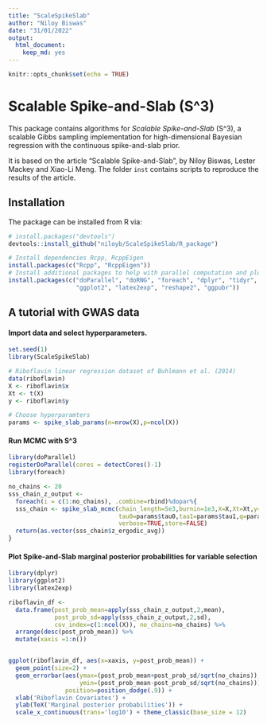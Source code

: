 ```yaml
---
title: "ScaleSpikeSlab"
author: "Niloy Biswas"
date: "31/01/2022"
output: 
  html_document: 
    keep_md: yes
---
```


```r
knitr::opts_chunk$set(echo = TRUE)
```

# Scalable Spike-and-Slab (S^3)

This package contains algorithms for *Scalable Spike-and-Slab* (S^3),
a scalable Gibbs sampling implementation for high-dimensional Bayesian 
regression with the continuous spike-and-slab prior.

It is based on the article "Scalable Spike-and-Slab", 
by Niloy Biswas, Lester Mackey and Xiao-Li Meng. The folder `inst` contains 
scripts to reproduce the results of the article.

## Installation

The package can be installed from R via:

```r
# install.packages("devtools")
devtools::install_github("niloyb/ScaleSpikeSlab/R_package")

# Install dependencies Rcpp, RcppEigen
install.packages(c("Rcpp", "RcppEigen"))
# Install additional packages to help with parallel computation and plotting
install.packages(c("doParallel", "doRNG", "foreach", "dplyr", "tidyr", 
                   "ggplot2", "latex2exp", "reshape2", "ggpubr"))
```

## A tutorial with GWAS data

#### Import data and select hyperparameters. 
```r
set.seed(1)
library(ScaleSpikeSlab)

# Riboflavin linear regression dataset of Buhlmann et al. (2014) 
data(riboflavin)
X <- riboflavin$x
Xt <- t(X)
y <- riboflavin$y

# Choose hyperparamters
params <- spike_slab_params(n=nrow(X),p=ncol(X))
```
#### Run MCMC with S^3

```r
library(doParallel)
registerDoParallel(cores = detectCores()-1)
library(foreach)

no_chains <- 20
sss_chain_z_output <- 
  foreach(i = c(1:no_chains), .combine=rbind)%dopar%{
  sss_chain <- spike_slab_mcmc(chain_length=5e3,burnin=1e3,X=X,Xt=Xt,y=y,
                               tau0=params$tau0,tau1=params$tau1,q=params$q,
                               verbose=TRUE,store=FALSE)
  return(as.vector(sss_chain$z_ergodic_avg))
}

```
#### Plot Spike-and-Slab marginal posterior probabilities for variable selection 

```r
library(dplyr)
library(ggplot2)
library(latex2exp)

riboflavin_df <- 
  data.frame(post_prob_mean=apply(sss_chain_z_output,2,mean),
             post_prob_sd=apply(sss_chain_z_output,2,sd),
             cov_index=c(1:ncol(X)), no_chains=no_chains) %>%
  arrange(desc(post_prob_mean)) %>%
  mutate(xaxis =1:n())


ggplot(riboflavin_df, aes(x=xaxis, y=post_prob_mean)) + 
  geom_point(size=2) + 
  geom_errorbar(aes(ymax=(post_prob_mean+post_prob_sd/sqrt(no_chains)), 
                    ymin=(post_prob_mean-post_prob_sd/sqrt(no_chains))),
                position=position_dodge(.9)) +
  xlab('Riboflavin Covariates') + 
  ylab(TeX('Marginal posterior probabilities')) +
  scale_x_continuous(trans='log10') + theme_classic(base_size = 12)

```
